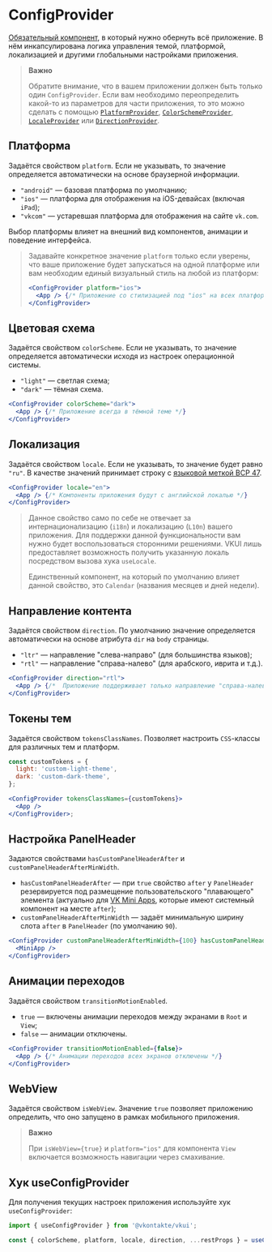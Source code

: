 <Overview>

# ConfigProvider

[Обязательный компонент](/overview/usage#required-wrapper), в который нужно обернуть всё приложение.
В нём инкапсулирована логика управления темой, платформой, локализацией и другими глобальными настройками приложения.

</Overview>

> **Важно**
>
> Обратите внимание, что в вашем приложении должен быть только один `ConfigProvider`. Если вам необходимо
> переопределить какой-то из параметров для части приложения, то это можно сделать
> с помощью [`PlatformProvider`](/components/platform-provider), [`ColorSchemeProvider`](/components/color-scheme-provider),
> [`LocaleProvider`](/components/locale-provider) или [`DirectionProvider`](/components/direction-provider).

## Платформа

Задаётся свойством `platform`. Если не указывать, то значение определяется автоматически на основе браузерной информации.

- `"android"` — базовая платформа по умолчанию;
- `"ios"` — платформа для отображения на iOS-девайсах (включая `iPad`);
- `"vkcom"` — устаревшая платформа для отображения на сайте `vk.com`.

Выбор платформы влияет на внешний вид компонентов, анимации и поведение интерфейса.

> Задавайте конкретное значение `platform` только если уверены, что ваше приложение будет запускаться на одной
> платформе или вам необходим единый визуальный стиль на любой из платформ:
>
> ```jsx
> <ConfigProvider platform="ios">
>   <App /> {/* Приложение со стилизацией под "ios" на всех платформах */}
> </ConfigProvider>
> ```

## Цветовая схема

Задаётся свойством `colorScheme`. Если не указывать, то значение определяется автоматически исходя из настроек операционной системы.

- `"light"` — светлая схема;
- `"dark"` — тёмная схема.

```jsx
<ConfigProvider colorScheme="dark">
  <App /> {/* Приложение всегда в тёмной теме */}
</ConfigProvider>
```

## Локализация

Задаётся свойством `locale`. Если не указывать, то значение будет равно `"ru"`.
В качестве значений принимает строку с [языковой меткой BCP 47](https://www.iana.org/assignments/language-subtag-registry/language-subtag-registry).

```jsx
<ConfigProvider locale="en">
  <App /> {/* Компоненты приложения будут с английской локалью */}
</ConfigProvider>
```

> Данное свойство само по себе не отвечает за интернационализацию (`i18n`) и локализацию (`L10n`) вашего приложения.
> Для поддержки данной функциональности вам нужно будет воспользоваться сторонними решениями.
> VKUI лишь предоставляет возможность получить указанную локаль посредством вызова хука `useLocale`.
>
> Единственный компонент, на который по умолчанию влияет данной свойство, это `Calendar` (названия месяцев и дней недели).

## Направление контента

Задаётся свойством `direction`. По умолчанию значение определяется автоматически на основе атрибута `dir` на `body` страницы.

- `"ltr"` — направление "слева-направо" (для большинства языков);
- `"rtl"` — направление "справа-налево" (для арабского, иврита и т.д.).

```jsx
<ConfigProvider direction="rtl">
  <App /> {/*  Приложение поддерживает только направление "справа-налево" */}
</ConfigProvider>
```

## Токены тем

Задаётся свойством `tokensClassNames`. Позволяет настроить `CSS`-классы для различных тем и платформ.

```jsx
const customTokens = {
  light: 'custom-light-theme',
  dark: 'custom-dark-theme',
};

<ConfigProvider tokensClassNames={customTokens}>
  <App />
</ConfigProvider>;
```

## Настройка PanelHeader

Задаются свойствами `hasCustomPanelHeaderAfter` и `customPanelHeaderAfterMinWidth`.

- `hasCustomPanelHeaderAfter` — при `true` свойство `after` у `PanelHeader` резервируется
  под размещение пользовательского "плавающего" элемента (актуально для [VK Mini Apps](https://vk.com/miniapps), которые
  имеют системный компонент на месте `after`);
- `customPanelHeaderAfterMinWidth` — задаёт минимальную ширину слота `after` в `PanelHeader` (по умолчанию `90`).

```jsx
<ConfigProvider customPanelHeaderAfterMinWidth={100} hasCustomPanelHeaderAfter>
  <MiniApp />
</ConfigProvider>
```

## Анимации переходов

Задаётся свойством `transitionMotionEnabled`.

- `true` — включены анимации переходов между экранами в `Root` и `View`;
- `false` — анимации отключены.

```jsx
<ConfigProvider transitionMotionEnabled={false}>
  <App /> {/* Анимации переходов всех экранов отключены */}
</ConfigProvider>
```

## WebView

Задаётся свойством `isWebView`.
Значение `true` позволяет приложению определить, что оно запущено в рамках мобильного приложения.

> **Важно**
>
> При `isWebView={true}` и `platform="ios"` для компонента `View` включается возможность навигации через смахивание.

## Хук useConfigProvider

Для получения текущих настроек приложения используйте хук `useConfigProvider`:

```jsx
import { useConfigProvider } from '@vkontakte/vkui';
```

```jsx
const { colorScheme, platform, locale, direction, ...restProps } = useConfigProvider();
```
